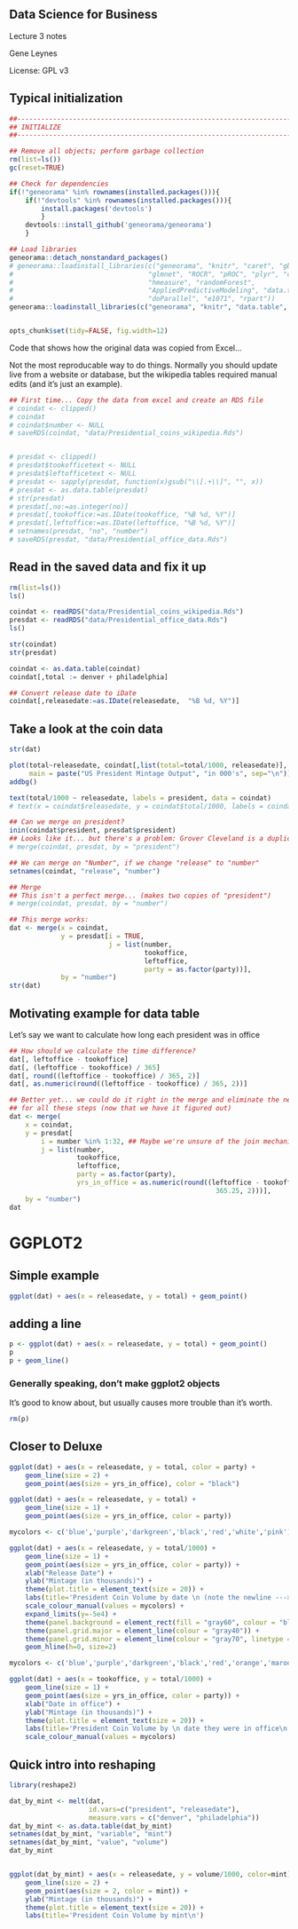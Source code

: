 

## Data Science for Business

Lecture 3 notes

Gene Leynes

License: GPL v3

## Typical initialization

```r
##------------------------------------------------------------------------------
## INITIALIZE
##------------------------------------------------------------------------------

## Remove all objects; perform garbage collection
rm(list=ls())
gc(reset=TRUE)

## Check for dependencies
if(!"geneorama" %in% rownames(installed.packages())){
	if(!"devtools" %in% rownames(installed.packages())){
		install.packages('devtools')
		}
	devtools::install_github('geneorama/geneorama')
	}

## Load libraries
geneorama::detach_nonstandard_packages()
# geneorama::loadinstall_libraries(c("geneorama", "knitr", "caret", "gbm", 
# 								   "glmnet", "ROCR", "pROC", "plyr", "class", 
# 								   "hmeasure", "randomForest", 
# 								   "AppliedPredictiveModeling", "data.table", 
# 								   "doParallel", "e1071", "rpart"))
geneorama::loadinstall_libraries(c("geneorama", "knitr", "data.table", "ggplot2"))


opts_chunk$set(tidy=FALSE, fig.width=12)
```

Code that shows how the original data was copied from Excel...

Not the most reproducable way to do things.  Normally you should update live from a website or database, but the wikipedia tables required manual edits (and it's just an example).


```r
## First time... Copy the data from excel and create an RDS file
# coindat <- clipped()
# coindat
# coindat$number <- NULL
# saveRDS(coindat, "data/Presidential_coins_wikipedia.Rds")


# presdat <- clipped()
# presdat$tookofficetext <- NULL
# presdat$leftofficetext <- NULL
# presdat <- sapply(presdat, function(x)gsub("\\[.+\\]", "", x))
# presdat <- as.data.table(presdat)
# str(presdat)
# presdat[,no:=as.integer(no)]
# presdat[,tookoffice:=as.IDate(tookoffice, "%B %d, %Y")]
# presdat[,leftoffice:=as.IDate(leftoffice, "%B %d, %Y")]
# setnames(presdat, "no", "number")
# saveRDS(presdat, "data/Presidential_office_data.Rds")

```


## Read in the saved data and fix it up

```r
rm(list=ls())
ls()

coindat <- readRDS("data/Presidential_coins_wikipedia.Rds")
presdat <- readRDS("data/Presidential_office_data.Rds")
ls()

str(coindat)
str(presdat)

coindat <- as.data.table(coindat)
coindat[,total := denver + philadelphia]

## Convert release date to iDate
coindat[,releasedate:=as.IDate(releasedate,  "%B %d, %Y")]
```

## Take a look at the coin data
```r
str(dat)

plot(total~releasedate, coindat[,list(total=total/1000, releasedate)], type="o", 
	 main = paste("US President Mintage Output", "in 000's", sep="\n"))
addbg()

text(total/1000 ~ releasedate, labels = president, data = coindat)
# text(x = coindat$releasedate, y = coindat$total/1000, labels = coindat$president)
```


```r
## Can we merge on president?
inin(coindat$president, presdat$president)
## Looks like it... but there's a problem: Grover Cleveland is a duplicate
# merge(coindat, presdat, by = "president")

## We can merge on "Number", if we change "release" to "number"
setnames(coindat, "release", "number")

## Merge
## This isn't a perfect merge... (makes two copies of "president")
# merge(coindat, presdat, by = "number")

## This merge works:
dat <- merge(x = coindat, 
             y = presdat[i = TRUE,
                         j = list(number,
                                  tookoffice, 
                                  leftoffice, 
                                  party = as.factor(party))], 
             by = "number")
str(dat)
```

## Motivating example for data table

Let's say we want to calculate how long each president was in office

```r

## How should we calculate the time difference?
dat[, leftoffice - tookoffice]
dat[, (leftoffice - tookoffice) / 365]
dat[, round((leftoffice - tookoffice) / 365, 2)]
dat[, as.numeric(round((leftoffice - tookoffice) / 365, 2))]

## Better yet... we could do it right in the merge and eliminate the need
## for all these steps (now that we have it figured out)
dat <- merge(
	x = coindat, 
	y = presdat[
		i = number %in% 1:32, ## Maybe we're unsure of the join mechanics
		j = list(number,
				 tookoffice, 
				 leftoffice, 
				 party = as.factor(party),
				 yrs_in_office = as.numeric(round((leftoffice - tookoffice) / 
				 								 	365.25, 2)))], 
	by = "number")
dat

```

# GGPLOT2

## Simple example

```r
ggplot(dat) + aes(x = releasedate, y = total) + geom_point()
```

## adding a line

```r
p <- ggplot(dat) + aes(x = releasedate, y = total) + geom_point()
p
p + geom_line()
```

### Generally speaking, don't make ggplot2 objects
It's good to know about, but usually causes more trouble than it's worth.
```r
rm(p)
```


## Closer to Deluxe

```r
ggplot(dat) + aes(x = releasedate, y = total, color = party) + 
	geom_line(size = 2) +
	geom_point(aes(size = yrs_in_office), color = "black")  
```

```r
ggplot(dat) + aes(x = releasedate, y = total) + 
	geom_line(size = 1) +
	geom_point(aes(size = yrs_in_office, color = party))  
```

```r
mycolors <- c('blue','purple','darkgreen','black','red','white','pink')

ggplot(dat) + aes(x = releasedate, y = total/1000) + 
	geom_line(size = 1) +
	geom_point(aes(size = yrs_in_office, color = party)) +
	xlab("Release Date") +
	ylab("Mintage (in thousands)") +
	theme(plot.title = element_text(size = 20)) +
	labs(title='President Coin Volume by date \n (note the newline --->)\n') +
	scale_colour_manual(values = mycolors) +
	expand_limits(y=-5e4) +
	theme(panel.background = element_rect(fill = "gray60", colour = "black")) +
	theme(panel.grid.major = element_line(colour = "gray40")) +
	theme(panel.grid.minor = element_line(colour = "gray70", linetype = "dotted")) + 
	geom_hline(h=0, size=2)
```

```r
mycolors <- c('blue','purple','darkgreen','black','red','orange','maroon')

ggplot(dat) + aes(x = tookoffice, y = total/1000) + 
	geom_line(size = 1) +
	geom_point(aes(size = yrs_in_office, color = party)) +
	xlab("Date in office") +
	ylab("Mintage (in thousands)") +
	theme(plot.title = element_text(size = 20)) +
	labs(title='President Coin Volume by \n date they were in office\n') +
	scale_colour_manual(values = mycolors) 
```


## Quick intro into reshaping

```r
library(reshape2)

dat_by_mint <- melt(dat,
					id.vars=c("president", "releasedate"),
					measure.vars = c("denver", "philadelphia"))
dat_by_mint <- as.data.table(dat_by_mint)
setnames(dat_by_mint, "variable", "mint")
setnames(dat_by_mint, "value", "volume")
dat_by_mint


ggplot(dat_by_mint) + aes(x = releasedate, y = volume/1000, color=mint) + 
	geom_line(size = 2) +
	geom_point(aes(size = 2, color = mint)) +
	ylab("Mintage (in thousands)") +
	theme(plot.title = element_text(size = 20)) +
	labs(title='President Coin Volume by mint\n')
```




